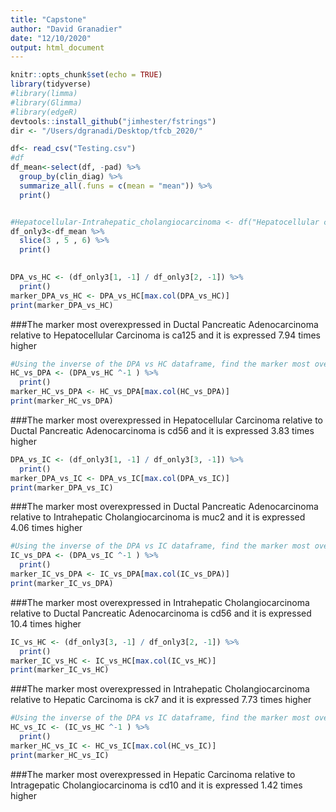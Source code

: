 ```yaml
---
title: "Capstone"
author: "David Granadier"
date: "12/10/2020"
output: html_document
---
```


```r
knitr::opts_chunk$set(echo = TRUE)
library(tidyverse)
#library(limma)
#library(Glimma)
#library(edgeR)
devtools::install_github("jimhester/fstrings")
dir <- "/Users/dgranadi/Desktop/tfcb_2020/"

```

```r

df<- read_csv("Testing.csv")
#df 
df_mean<-select(df, -pad) %>%
  group_by(clin_diag) %>%
  summarize_all(.funs = c(mean = "mean")) %>%
  print()



```


```r
#Hepatocellular-Intrahepatic_cholangiocarcinoma <- df("Hepatocellular carcinoma" - "Intrahepatic cholangiocarcinoma")
df_only3<-df_mean %>%
  slice(3 , 5 , 6) %>%
  print()
 
```



```r

DPA_vs_HC <- (df_only3[1, -1] / df_only3[2, -1]) %>%
  print()
marker_DPA_vs_HC <- DPA_vs_HC[max.col(DPA_vs_HC)]
print(marker_DPA_vs_HC)


```

###The marker most overexpressed in Ductal Pancreatic Adenocarcinoma relative to Hepatocellular Carcinoma is ca125 and it is expressed 7.94 times higher

```r
#Using the inverse of the DPA vs HC dataframe, find the marker most overexpressed in HC relative to DPA
HC_vs_DPA <- (DPA_vs_HC ^-1 ) %>%
  print()
marker_HC_vs_DPA <- HC_vs_DPA[max.col(HC_vs_DPA)]
print(marker_HC_vs_DPA)
```

###The marker most overexpressed in Hepatocellular Carcinoma relative to Ductal Pancreatic Adenocarcinoma is cd56 and it is expressed 3.83 times higher


```r
DPA_vs_IC <- (df_only3[1, -1] / df_only3[3, -1]) %>%
  print()
marker_DPA_vs_IC <- DPA_vs_IC[max.col(DPA_vs_IC)]
print(marker_DPA_vs_IC)

```

###The marker most overexpressed in Ductal Pancreatic Adenocarcinoma relative to Intrahepatic Cholangiocarcinoma is muc2 and it is expressed 4.06 times higher

```r
#Using the inverse of the DPA vs IC dataframe, find the marker most overexpressed in IC relative to DPA
IC_vs_DPA <- (DPA_vs_IC ^-1 ) %>%
  print()
marker_IC_vs_DPA <- IC_vs_DPA[max.col(IC_vs_DPA)]
print(marker_IC_vs_DPA)
```

###The marker most overexpressed in Intrahepatic Cholangiocarcinoma relative to Ductal Pancreatic Adenocarcinoma is cd56 and it is expressed 10.4 times higher


```r
IC_vs_HC <- (df_only3[3, -1] / df_only3[2, -1]) %>%
  print()
marker_IC_vs_HC <- IC_vs_HC[max.col(IC_vs_HC)]
print(marker_IC_vs_HC)
```

###The marker most overexpressed in Intrahepatic Cholangiocarcinoma relative to Hepatic Carcinoma is ck7 and it is expressed 7.73 times higher


```r
#Using the inverse of the DPA vs IC dataframe, find the marker most overexpressed in IC relative to DPA
HC_vs_IC <- (IC_vs_HC ^-1 ) %>%
  print()
marker_HC_vs_IC <- HC_vs_IC[max.col(HC_vs_IC)]
print(marker_HC_vs_IC)
```

###The marker most overexpressed in Hepatic Carcinoma relative to Intragepatic Cholangiocarcinoma is cd10 and it is expressed 1.42 times higher
